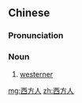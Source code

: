 ==Chinese==
{{zh-forms|type=21}}

===Pronunciation===
{{zh-pron
|m=xīfāngrén
|c=sai1 fong1 jan4
|mn=se-hong-lâng
|cat=n
}}

===Noun===
{{zh-noun}}

# [[westerner]]

[[mg:西方人]]
[[zh:西方人]]